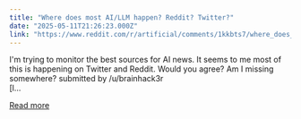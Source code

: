 ```yaml
---
title: "Where does most AI/LLM happen? Reddit? Twitter?"
date: "2025-05-11T21:26:23.000Z"
link: "https://www.reddit.com/r/artificial/comments/1kkbts7/where_does_most_aillm_happen_reddit_twitter/"
---
```


I'm trying to monitor the best sources for AI news.
 It seems to me most of this is happening on Twitter and Reddit.
 Would you agree?
 Am I missing somewhere?
    submitted by    /u/brainhack3r  
 [l...

[Read more](https://www.reddit.com/r/artificial/comments/1kkbts7/where_does_most_aillm_happen_reddit_twitter/)
